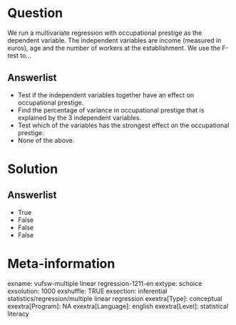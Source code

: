 Question
========
We run a multivariate regression with occupational prestige as the
dependent variable. The independent variables are income (measured in
euros), age and the number of workers at the establishment. We use the
F-test to…

Answerlist
----------
* Test if the independent variables together have an effect on
  occupational prestige.
* Find the percentage of variance in occupational prestige that is
  explained by the 3 independent variables.
* Test which of the variables has the strongest effect on the occupational
  prestige.
* None of the above.

Solution
========










Answerlist
----------
* True
* False
* False
* False

Meta-information
================
exname: vufsw-multiple linear regression-1211-en
extype: schoice
exsolution: 1000
exshuffle: TRUE
exsection: inferential statistics/regression/multiple linear regression
exextra[Type]: conceptual
exextra[Program]: NA
exextra[Language]: english
exextra[Level]: statistical literacy

